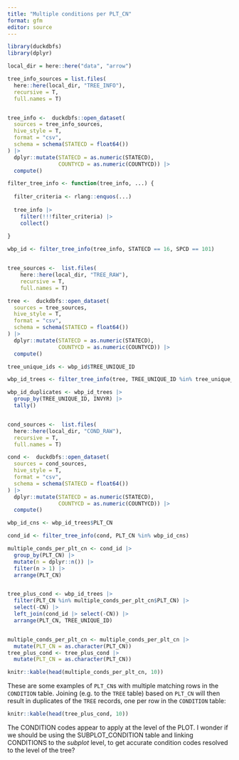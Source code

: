 ```yaml
---
title: "Multiple conditions per PLT_CN"
format: gfm
editor: source
---
```


```r
library(duckdbfs)
library(dplyr)

local_dir = here::here("data", "arrow")

tree_info_sources = list.files(
  here::here(local_dir, "TREE_INFO"),
  recursive = T,
  full.names = T)


tree_info <-  duckdbfs::open_dataset(
  sources = tree_info_sources,
  hive_style = T,
  format = "csv",
  schema = schema(STATECD = float64())
) |>
  dplyr::mutate(STATECD = as.numeric(STATECD),
                COUNTYCD = as.numeric(COUNTYCD)) |>
  compute()

filter_tree_info <- function(tree_info, ...) {
  
  filter_criteria <- rlang::enquos(...)
  
  tree_info |>
    filter(!!!filter_criteria) |>
    collect()
  
}

wbp_id <- filter_tree_info(tree_info, STATECD == 16, SPCD == 101)


tree_sources <-  list.files(
    here::here(local_dir, "TREE_RAW"),
    recursive = T,
    full.names = T)

tree <-  duckdbfs::open_dataset(
  sources = tree_sources,
  hive_style = T,
  format = "csv",
  schema = schema(STATECD = float64())
) |>
  dplyr::mutate(STATECD = as.numeric(STATECD),
                COUNTYCD = as.numeric(COUNTYCD)) |>
  compute()

tree_unique_ids <- wbp_id$TREE_UNIQUE_ID

wbp_id_trees <- filter_tree_info(tree, TREE_UNIQUE_ID %in% tree_unique_ids)

wbp_id_duplicates <- wbp_id_trees |>
  group_by(TREE_UNIQUE_ID, INVYR) |>
  tally()


cond_sources <-  list.files(
  here::here(local_dir, "COND_RAW"),
  recursive = T,
  full.names = T)

cond <-  duckdbfs::open_dataset(
  sources = cond_sources,
  hive_style = T,
  format = "csv",
  schema = schema(STATECD = float64())
) |>
  dplyr::mutate(STATECD = as.numeric(STATECD),
                COUNTYCD = as.numeric(COUNTYCD)) |>
  compute()

wbp_id_cns <- wbp_id_trees$PLT_CN

cond_id <- filter_tree_info(cond, PLT_CN %in% wbp_id_cns)

multiple_conds_per_plt_cn <- cond_id |>
  group_by(PLT_CN) |>
  mutate(n = dplyr::n()) |>
  filter(n > 1) |>
  arrange(PLT_CN)


tree_plus_cond <- wbp_id_trees |>
  filter(PLT_CN %in% multiple_conds_per_plt_cn$PLT_CN) |>
  select(-CN) |>
  left_join(cond_id |> select(-CN)) |>
  arrange(PLT_CN, TREE_UNIQUE_ID)


multiple_conds_per_plt_cn <- multiple_conds_per_plt_cn |>
  mutate(PLT_CN = as.character(PLT_CN))
tree_plus_cond <- tree_plus_cond |>
  mutate(PLT_CN = as.character(PLT_CN))
```

```r

knitr::kable(head(multiple_conds_per_plt_cn, 10))

```

These are some examples of `PLT_CN`s with multiple matching rows in the `CONDITION` table. Joining (e.g. to the `TREE` table) based on `PLT_CN` will then result in duplicates of the `TREE` records, one per row in the `CONDITION` table:


```r

knitr::kable(head(tree_plus_cond, 10))

```

The CONDITION codes appear to apply at the level of the PLOT. I wonder if we should be using the SUBPLOT_CONDITION table and linking CONDITIONS to the *subplot* level, to get accurate condition codes resolved to the level of the tree?